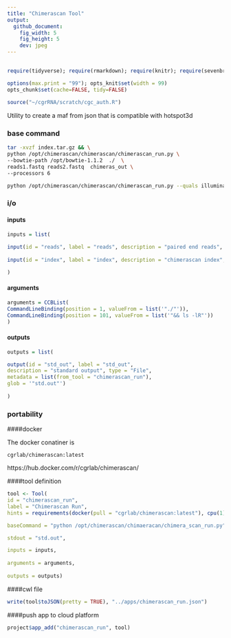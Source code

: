 ```yaml
---
title: "Chimerascan Tool"
output:
  github_document:
    fig_width: 5
    fig_height: 5
    dev: jpeg
---
```


## {.tabset}

```r
require(tidyverse); require(rmarkdown); require(knitr); require(sevenbridges); 

options(max.print = "99"); opts_knit$set(width = 99)
opts_chunk$set(cache=FALSE, tidy=FALSE)

source("~/cgrRNA/scratch/cgc_auth.R")

```

Utility to create a maf from json that is compatible with hotspot3d

### base command

```sh

tar -xvzf index.tar.gz && \
python /opt/chimerascan/chimerascan/chimerascan_run.py \
--bowtie-path /opt/bowtie-1.1.2  ./  \
reads1.fastq reads2.fastq  chimeras_out \
--processors 6

python /opt/chimerascan/chimerascan/chimerascan_run.py --quals illumina --library-type fr-firststrand ./ --filter-false-pos /sbgenomics/Projects/11eb1a82-1bf7-4df7-b8d3-dd53e1567bd5/_1_hg19_bodymap_false_positive_chimeras.txt --bowtie-path /opt/bowtie-1.1.2 /sbgenomics/Projects/11eb1a82-1bf7-4df7-b8d3-dd53e1567bd5/SC080539_AACAACCA_L00R1_001.fastq /sbgenomics/Projects/11eb1a82-1bf7-4df7-b8d3-dd53e1567bd5/SC080539_AACAACCA_L00R2_001.fastq chimeras_out --processors 8


```

### i/o {.tabset}

#### inputs

```r

inputs = list(
  
input(id = "reads", label = "reads", description = "paired end reads", type = "File..."),
  
input(id = "index", label = "index", description = "chimerascan index", type = "File...", stageInput = "link")

)

```

#### arguments

```r
arguments = CCBList(
CommandLineBinding(position = 1, valueFrom = list('"./"')),
CommandLineBinding(position = 101, valueFrom = list('"&& ls -lR"'))
)
```

#### outputs

```r

outputs = list(

output(id = "std_out", label = "std_out", 
description = "standard output", type = "File",
metadata = list(from_tool = "chimerascan_run"),
glob = '"std.out"')
  
)


```

### portability {.tabset}

####docker

The docker conatiner is

``` cgrlab/chimerascan:latest ```

https://hub.docker.com/r/cgrlab/chimerascan/

####tool definition

```r

tool <- Tool(
id = "chimerascan_run", 
label = "Chimerascan Run",
hints = requirements(docker(pull = "cgrlab/chimerascan:latest"), cpu(1), mem(1000)),

baseCommand = "python /opt/chimerascan/chimaeracan/chimera_scan_run.py",

stdout = "std.out",

inputs = inputs,
  
arguments = arguments,
  
outputs = outputs)

```

####cwl file

```r
write(tool$toJSON(pretty = TRUE), "../apps/chimerascan_run.json")
```

####push app to cloud platform

```r
project$app_add("chimerascan_run", tool)
```

